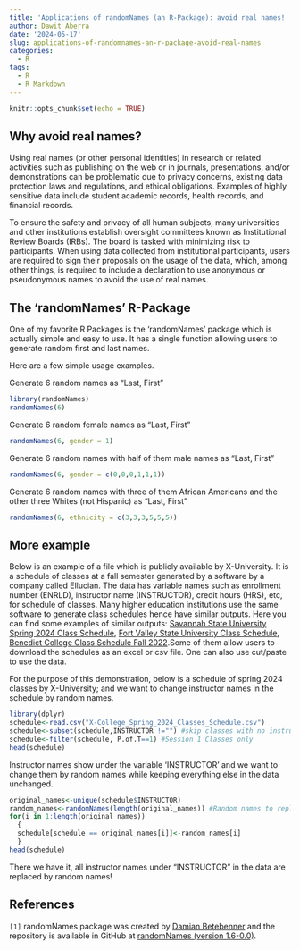```yaml
---
title: 'Applications of randomNames (an R-Package): avoid real names!'
author: Dawit Aberra
date: '2024-05-17'
slug: applications-of-randomnames-an-r-package-avoid-real-names
categories:
  - R
tags:
  - R
  - R Markdown
---
```


```r
knitr::opts_chunk$set(echo = TRUE)
```

## Why avoid real names?

Using real names (or other personal identities) in research or related activities such as publishing on the web or in journals, presentations, and/or demonstrations can be problematic due to privacy concerns, existing data protection laws and regulations, and ethical obligations. Examples of highly sensitive data include student academic records, health records, and financial records.

To ensure the safety and privacy of all human subjects, many universities and other institutions establish oversight committees known as Institutional Review Boards (IRBs). The board is tasked with minimizing risk to participants. When using data collected from institutional participants, users are required to sign their proposals on the usage of the data, which, among other things, is required to include a declaration to use anonymous or pseudonymous names to avoid the use of real names.


## The 'randomNames' R-Package

One of my favorite R Packages is the 'randomNames' package which is actually simple and easy to use. It has a single function allowing users to generate random first and last names. 

Here are a few simple usage examples.

Generate 6 random names as "Last, First"

```r
library(randomNames)
randomNames(6) 
```
Generate 6 random female names as "Last, First"

```r
randomNames(6, gender = 1) 
```

Generate 6 random names with half of them male names as "Last, First"

```r
randomNames(6, gender = c(0,0,0,1,1,1)) 
```

Generate 6 random names with three of them African Americans and the other three Whites (not Hispanic) as "Last, First"

```r
randomNames(6, ethnicity = c(3,3,3,5,5,5)) 
```

## More example 
Below is an example of a file which is publicly available by X-University. It is a schedule of classes at a fall semester generated by a software by a company called Ellucian. The data has variable names such as enrollment number (ENRLD), instructor name (INSTRUCTOR), credit hours (HRS), etc, for schedule of classes. Many higher education institutions use  the same software to generate class schedules hence have similar outputs. 
Here you can find some examples of similar outputs: [Savannah State University Spring 2024 Class Schedule](https://simba.savannahstate.edu/students/schedule.aspx?term=202402), [Fort Valley State University Class Schedule](https://infostudent.fvsu.edu/Schedule.aspx), [Benedict College Class Schedule Fall 2022](https://benedict.edu/fall-2022-course-offerings/).Some of them allow users to download the schedules as an excel or csv file. One can also use cut/paste to use the data. 

For the purpose of this demonstration, below is a schedule of spring 2024 classes by X-University; and we want to change instructor names in the schedule by random names. 


```r
library(dplyr)
schedule<-read.csv("X-College_Spring_2024_Classes_Schedule.csv")
schedule<-subset(schedule,INSTRUCTOR !="") #skip classes with no instructor
schedule<-filter(schedule, P.of.T==1) #Session 1 Classes only
head(schedule)
```


Instructor names show under the variable 'INSTRUCTOR' and we want to change them by random names while keeping everything else in the data unchanged.


```r
original_names<-unique(schedule$INSTRUCTOR)
random_names<-randomNames(length(original_names)) #Random names to replace original names
for(i in 1:length(original_names)) 
  {
  schedule[schedule == original_names[i]]<-random_names[i]
  }
head(schedule)

```

There we have it, all instructor names under "INSTRUCTOR" in the data are replaced by random names!

## References

`[1]` randomNames package was created by [Damian Betebenner](https://github.com/dbetebenner) and the repository is available in GitHub at  [randomNames (version 1.6-0.0)](https://github.com/CenterForAssessment/randomNames/).

